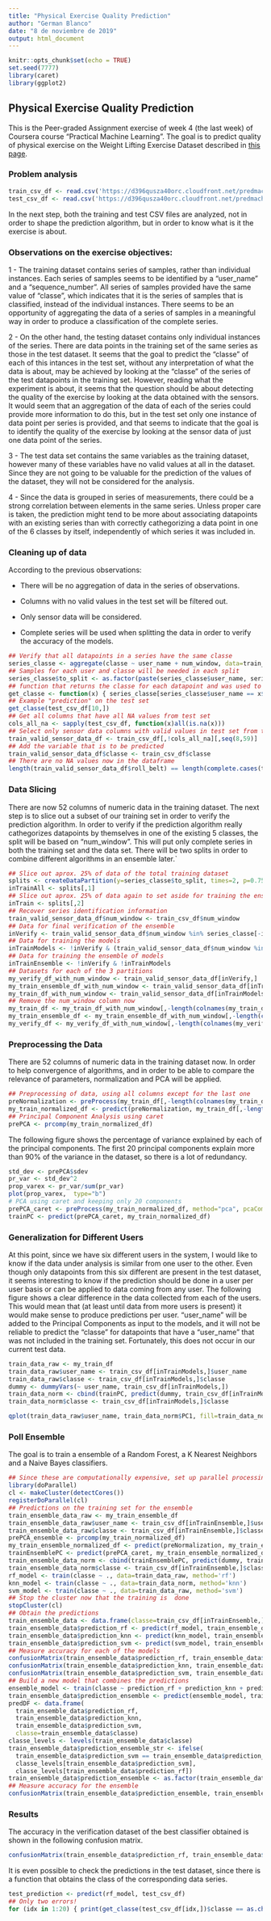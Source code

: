 ```yaml
---
title: "Physical Exercise Quality Prediction"
author: "German Blanco"
date: "8 de noviembre de 2019"
output: html_document
---
```


```r
knitr::opts_chunk$set(echo = TRUE)
set.seed(7777)
library(caret)
library(ggplot2)
```

## Physical Exercise Quality Prediction

This is the Peer-graded Assignment exercise of week 4 (the last week) of Coursera course "Practical Machine Learning". The goal is to predict quality of physical exercise on the Weight Lifting Exercise Dataset described in [this page](http:/groupware.les.inf.puc-rio.br/har).

### Problem analysis

```r
train_csv_df <- read.csv('https://d396qusza40orc.cloudfront.net/predmachlearn/pml-training.csv')
test_csv_df <- read.csv('https://d396qusza40orc.cloudfront.net/predmachlearn/pml-testing.csv')
```

In the next step, both the training and test CSV files are analyzed, not in order to shape the prediction algorithm, but in order to know what is it the exercise is about.

### Observations on the exercise objectives:

1 - The training dataset contains series of samples, rather than individual instances. Each series of samples seems to be identified by a "user_name" and a "sequence_number". All series of samples provided have the same value of "classe", which indicates that it is the series of samples that is classified, instead of the individual instances. There seems to be an opportunity of aggregating the data of a series of samples in a meaningful way in order to produce a classification of the complete series.

2 - On the other hand, the testing dataset contains only individual instances of the series. There are data points in the training set of the same series as those in the test dataset. It seems that the goal to predict the "classe" of each of this intances in the test set, without any interpretation of what the data is about, may be achieved by looking at the "classe" of the series of the test datapoints in the training set. However, reading what the experiment is about, it seems that the question should be about detecting the quality of the exercise by looking at the data obtained with the sensors. It would seem that an aggregation of the data of each of the series could provide more information to do this, but in the test set only one instance of data point per series is provided, and that seems to indicate that the goal is to identify the quality of the exercise by looking at the sensor data of just one data point of the series.

3 - The test data set contains the same variables as the training dataset, however many of these variables have no valid values at all in the dataset. Since they are not going to be valuable for the prediction of the values of the dataset, they will not be considered for the analysis.

4 - Since the data is grouped in series of measurements, there could be a strong correlation between elements in the same series. Unless proper care is taken, the prediction might tend to be more about associating datapoints with an existing series than with correctly cathegorizing a data point in one of the 6 classes by itself, independently of which series it was included in.


### Cleaning up of data

According to the previous observations:

- There will be no aggregation of data in the series of observations.

- Columns with no valid values in the test set will be filtered out.

- Only sensor data will be considered.

- Complete series will be used when splitting the data in order to verify the accuracy of the models.

```r
## Verify that all datapoints in a series have the same classe
series_classe <- aggregate(classe ~ user_name + num_window, data=train_csv_df, FUN=function(x) { paste(unique(x)) })
## Samples for each user and classe will be needed in each split
series_classe$to_split <- as.factor(paste(series_classe$user_name, series_classe$classe))
## function that returns the classe for each datapoint and was used to obtain the answers to the quize with 100% accuracy
get_classe <- function(x) { series_classe[series_classe$user_name == x$user_name & series_classe$num_window == x$num_window,] }
## Example "prediction" on the test set
get_classe(test_csv_df[10,])
## Get all columns that have all NA values from test set
cols_all_na <- sapply(test_csv_df, function(x)all(is.na(x)))
## Select only sensor data columns with valid values in test set from training set
train_valid_sensor_data_df <- train_csv_df[,!cols_all_na][,seq(8,59)]
## Add the variable that is to be predicted
train_valid_sensor_data_df$classe <- train_csv_df$classe
## There are no NA values now in the dataframe
length(train_valid_sensor_data_df$roll_belt) == length(complete.cases(train_valid_sensor_data_df))
```

### Data Slicing

There are now 52 columns of numeric data in the training dataset. The next step is to slice out a subset of our training set in order to verify the prediction algorithm. In order to verify if the prediction algorithm really cathegorizes datapoints by themselves in one of the existing 5 classes, the split will be based on "num_window". This will put only complete series in both the training set and the data set. There will be two splits in order to combine different algorithms in an ensemble later.`

```r
## Slice out aprox. 25% of data of the total training dataset
splits <- createDataPartition(y=series_classe$to_split, times=2, p=0.75, list=FALSE)
inTrainAll <- splits[,1]
## Slice out aprox. 25% of data again to set aside for training the ensemble
inTrain <- splits[,2]
## Recover series identification information
train_valid_sensor_data_df$num_window <- train_csv_df$num_window
## Data for final verification of the ensemble
inVerify <- train_valid_sensor_data_df$num_window %in% series_classe[-inTrainAll,]$num_window
## Data for training the models
inTrainModels <- !inVerify & (train_valid_sensor_data_df$num_window %in% series_classe[inTrain,]$num_window)
## Data for training the ensemble of models
inTrainEnsemble <- !inVerify & !inTrainModels
## Datasets for each of the 3 partitions
my_verify_df_with_num_window <- train_valid_sensor_data_df[inVerify,]
my_train_ensemble_df_with_num_window <- train_valid_sensor_data_df[inTrainEnsemble,]
my_train_df_with_num_window <- train_valid_sensor_data_df[inTrainModels,]
## Remove the num_window column now
my_train_df <- my_train_df_with_num_window[,-length(colnames(my_train_df_with_num_window))]
my_train_ensemble_df <- my_train_ensemble_df_with_num_window[,-length(colnames(my_train_df_with_num_window))]
my_verify_df <- my_verify_df_with_num_window[,-length(colnames(my_verify_df_with_num_window))]
```

### Preprocessing the Data

There are 52 columns of numeric data in the training dataset now. In order to help convergence of algorithms, and in order to be able to compare the relevance of parameters, normalization and PCA will be applied.

```r
## Preprocessing of data, using all columns except for the last one
preNormalization <- preProcess(my_train_df[,-length(colnames(my_train_df))], method=c("center", "scale"))
my_train_normalized_df <- predict(preNormalization, my_train_df[,-length(colnames(my_train_df))])
## Principal Component Analysis using caret
prePCA <- prcomp(my_train_normalized_df)
```

The following figure shows the percentage of variance explained by each of the principal components. The first 20 principal components explain more than 90% of the variance in the dataset, so there is a lot of redundancy.

```r
std_dev <- prePCA$sdev
pr_var <- std_dev^2
prop_varex <- pr_var/sum(pr_var)
plot(prop_varex,  type="b")
# PCA using caret and keeping only 20 components
prePCA_caret <- preProcess(my_train_normalized_df, method="pca", pcaComp=20)
trainPC <- predict(prePCA_caret, my_train_normalized_df)
```

### Generalization for Different Users

At this point, since we have six different users in the system, I would like to know if the data under analysis is similar from one user to the other. Even though only datapoints from this six different are present in the test dataset, it seems interesting to know if the prediction should be done in a user per user basis or can be applied to data coming from any user. The following figure shows a clear difference in the data collected from each of the users. This would mean that (at least until data from more users is present) it would make sense to produce predictions per user. "user_name" will be added to the Principal Components as input to the models, and it will not be reliable to predict the "classe" for datapoints that have a "user_name" that was not included in the training set. Fortunately, this does not occur in our current test data.

```r
train_data_raw <- my_train_df
train_data_raw$user_name <- train_csv_df[inTrainModels,]$user_name
train_data_raw$classe <- train_csv_df[inTrainModels,]$classe
dummy <- dummyVars(~ user_name, train_csv_df[inTrainModels,])
train_data_norm <- cbind(trainPC, predict(dummy, train_csv_df[inTrainModels,]))
train_data_norm$classe <- train_csv_df[inTrainModels,]$classe
```

```r
qplot(train_data_raw$user_name, train_data_norm$PC1, fill=train_data_norm$classe, geom=c("boxplot"))
```

### Poll Ensemble

The goal is to train a ensemble of a Random Forest, a K Nearest Neighbors and a Naive Bayes classifiers.

```r
## Since these are computationally expensive, set up parallel processing
library(doParallel)
cl <- makeCluster(detectCores())
registerDoParallel(cl)
## Predictions on the training set for the ensemble
train_ensemble_data_raw <- my_train_ensemble_df
train_ensemble_data_raw$user_name <- train_csv_df[inTrainEnsemble,]$user_name
train_ensemble_data_raw$classe <- train_csv_df[inTrainEnsemble,]$classe
prePCA_ensemble <- prcomp(my_train_normalized_df)
my_train_ensemble_normalized_df <- predict(preNormalization, my_train_ensemble_df[,-length(colnames(my_train_ensemble_df))])
trainEnsemblePC <- predict(prePCA_caret, my_train_ensemble_normalized_df)
train_ensemble_data_norm <- cbind(trainEnsemblePC, predict(dummy, train_csv_df[inTrainEnsemble,]))
train_ensemble_data_norm$classe <- train_csv_df[inTrainEnsemble,]$classe
rf_model <- train(classe ~ ., data=train_data_raw, method='rf')
knn_model <- train(classe ~ ., data=train_data_norm, method='knn')
svm_model <- train(classe ~ ., data=train_data_raw, method='svm')
## Stop the cluster now that the training is  done
stopCluster(cl)
## Obtain the predictions
train_ensemble_data <- data.frame(classe=train_csv_df[inTrainEnsemble,]$classe)
train_ensemble_data$prediction_rf <- predict(rf_model, train_ensemble_data_rf)
train_ensemble_data$prediction_knn <- predict(knn_model, train_ensemble_data_knn)
train_ensemble_data$prediction_svm <- predict(svm_model, train_ensemble_data_rf)
## Measure accuracy for each of the models
confusionMatrix(train_ensemble_data$prediction_rf, train_ensemble_data$classe)
confusionMatrix(train_ensemble_data$prediction_knn, train_ensemble_data$classe)
confusionMatrix(train_ensemble_data$prediction_svm, train_ensemble_data$classe)
## Build a new model that combines the predictions
ensemble_model <- train(classe ~ prediction_rf + prediction_knn + prediction_svm, data=train_ensemble_data, method='rf')
train_ensemble_data$prediction_ensemble <- predict(ensemble_model, train_ensemble_data)
predDF <- data.frame(
  train_ensemble_data$prediction_rf,
  train_ensemble_data$prediction_knn,
  train_ensemble_data$prediction_svm,
  classe=train_ensemble_data$classe)
classe_levels <- levels(train_ensemble_data$classe)
train_ensemble_data$prediction_ensemble_str <- ifelse(
  train_ensemble_data$prediction_svm == train_ensemble_data$prediction_knn,
  classe_levels[train_ensemble_data$prediction_svm],
  classe_levels[train_ensemble_data$prediction_rf])
train_ensemble_data$prediction_ensemble <- as.factor(train_ensemble_data$prediction_ensemble_str)
## Measure accuracy for the ensemble
confusionMatrix(train_ensemble_data$prediction_ensemble, train_ensemble_data$classe)
```

### Results

The accuracy in the verification dataset of the best classifier obtained is shown in the following confusion matrix.

```r
confusionMatrix(train_ensemble_data$prediction_rf, train_ensemble_data$classe)
```

It is even possible to check the predictions in the test dataset, since there is a function that obtains the class of the corresponding data series.

```r
test_prediction <- predict(rf_model, test_csv_df)
## Only two errors!
for (idx in 1:20) { print(get_classe(test_csv_df[idx,])$classe == as.character(test_prediction[idx])) }
```
